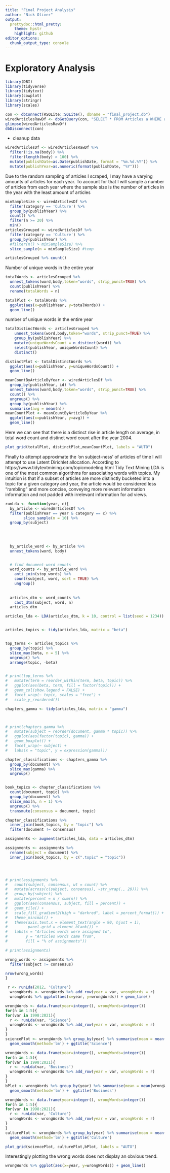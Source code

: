 ```yaml
---
title: "Final Project Analysis"
author: "Nick Oliver"
output:
  prettydoc::html_pretty:
    theme: hpstr
    highlight: github
editor_options: 
  chunk_output_type: console
---
```


# Exploratory Analysis

```r
library(DBI)
library(tidyverse)
library(tidytext)
library(cowplot)
library(stringr)
library(scales)
```

```r
con <- dbConnect(RSQLite::SQLite(), dbname = "final_project.db")
wiredArticlesRawDf <- dbGetQuery(con, "SELECT * FROM Articles a WHERE a.body is not null;")
glimpse(wiredArticlesRawDf)
dbDisconnect(con)
```


- cleanup data

```r
wiredArticlesDf <- wiredArticlesRawDf %>% 
  filter(!is.na(body)) %>%
  filter(length(body) > 100) %>%
  mutate(publishDate=as.Date(publishDate, format = "%m.%d.%Y")) %>%
  mutate(publishYear=as.numeric(format(publishDate, "%Y")))
```

Due to the random sampling of articles I scraped, I may have a varying amounts of articles for each year. To account for that I will sample a number of articles from each year where the sample size is the number of articles in the year with the least amount of articles
```r
minSampleSize <- wiredArticlesDf %>% 
  filter(category == 'Culture') %>%
  group_by(publishYear) %>%
  count() %>%
  filter(n >= 20) %>%
  min()
articlesGrouped <- wiredArticlesDf %>% 
  filter(category == 'Culture') %>%
  group_by(publishYear) %>% 
  #filter(n() > minSampleSize) %>%
  slice_sample(n = minSampleSize) #temp

articlesGrouped %>% count()
```

Number of unique words in the entire year

```r
totalWords <- articlesGrouped %>% 
  unnest_tokens(word,body,token="words", strip_punct=TRUE) %>%
  count(publishYear) %>%
  rename(totalWords = n)

totalPlot <- totalWords %>%
  ggplot(aes(x=publishYear, y=totalWords)) +
  geom_line()
```


number of unique words in the entire year
```r
totalDistinctWords <- articlesGrouped %>% 
    unnest_tokens(word,body,token="words", strip_punct=TRUE) %>%
    group_by(publishYear) %>%
    mutate(uniqueWordsCount = n_distinct(word)) %>%
    select(publishYear, uniqueWordsCount) %>%
    distinct()

distinctPlot <- totalDistinctWords %>%
  ggplot(aes(x=publishYear, y=uniqueWordsCount)) +
  geom_line()

```

```r
meanCountByArticleByYear <- wiredArticlesDf %>% 
  group_by(publishYear, id) %>% 
  unnest_tokens(word,body,token="words", strip_punct=TRUE) %>%
  count() %>%
  ungroup() %>%
  group_by(publishYear) %>%
  summarise(avg = mean(n))
meanCountPlot <- meanCountByArticleByYear %>%
  ggplot(aes(x=publishYear, y=avg)) +
  geom_line()
```

Here we can see that there is a distinct rise in article length on average, in total word count and distinct word count after the year 2004. 
```r
plot_grid(totalPlot, distinctPlot,meanCountPlot, labels = "AUTO")
```

Finally to attempt approximate the 'on subject-ness' of articles of time I will attempt to use Latent Dirichlet allocation. According to https://www.tidytextmining.com/topicmodeling.html Tidy Text Mining LDA is one of the most common algorithms for associating words with topics. My intuition is that if a subset of articles are more distinctly bucketed into a topic for a given category and year, the article would be considered less "rambling" and more concise, conveying more relevant information information and not padded with irrelevant information for ad views.


```r
runLda <- function(year, c){
  by_article <- wiredArticlesDf %>% 
  filter(publishYear == year & category == c) %>%
        slice_sample(n = 10) %>%
  group_by(subject)
    
  
  
  
  by_article_word <- by_article %>% 
  unnest_tokens(word, body)


  # find document-word counts
  word_counts <- by_article_word %>%
    anti_join(stop_words) %>%
    count(subject, word, sort = TRUE) %>%
    ungroup()
  
  
  articles_dtm <- word_counts %>%
    cast_dtm(subject, word, n)
  articles_dtm

articles_lda <- LDA(articles_dtm, k = 10, control = list(seed = 1234))


articles_topics <- tidy(articles_lda, matrix = "beta")


top_terms <- articles_topics %>%
  group_by(topic) %>%
  slice_max(beta, n = 5) %>% 
  ungroup() %>%
  arrange(topic, -beta)


# print(top_terms %>%
#   mutate(term = reorder_within(term, beta, topic)) %>%
#   ggplot(aes(beta, term, fill = factor(topic))) +
#   geom_col(show.legend = FALSE) +
#   facet_wrap(~ topic, scales = "free") +
#   scale_y_reordered())

chapters_gamma <- tidy(articles_lda, matrix = "gamma")



# print(chapters_gamma %>%
#   mutate(subject = reorder(document, gamma * topic)) %>%
#   ggplot(aes(factor(topic), gamma)) +
#   geom_boxplot() +
#   facet_wrap(~ subject) +
#   labs(x = "topic", y = expression(gamma)))

chapter_classifications <- chapters_gamma %>%
  group_by(document) %>%
  slice_max(gamma) %>%
  ungroup()


book_topics <- chapter_classifications %>%
  count(document, topic) %>%
  group_by(document) %>%
  slice_max(n, n = 1) %>% 
  ungroup() %>%
  transmute(consensus = document, topic)

chapter_classifications %>%
  inner_join(book_topics, by = "topic") %>%
  filter(document != consensus)

assignments <- augment(articles_lda, data = articles_dtm)

assignments <- assignments %>%
  rename(subject = document) %>%
  inner_join(book_topics, by = c(".topic" = "topic"))




# print(assignments %>%
#   count(subject, consensus, wt = count) %>%
#   mutate(across(c(subject, consensus), ~str_wrap(., 20))) %>%
#   group_by(subject) %>%
#   mutate(percent = n / sum(n)) %>%
#   ggplot(aes(consensus, subject, fill = percent)) +
#   geom_tile() +
#   scale_fill_gradient2(high = "darkred", label = percent_format()) +
#   theme_minimal() +
#   theme(axis.text.x = element_text(angle = 90, hjust = 1),
#         panel.grid = element_blank()) +
#   labs(x = "Articles words were assigned to",
#        y = "Articles words came from",
#        fill = "% of assignments"))

# print(assignments)

wrong_words <- assignments %>%
  filter(subject != consensus) 

nrow(wrong_words)
}
```

```r
 r <- runLda(2012, 'Culture')
  wrongWords <- wrongWords %>% add_row(year = var, wrongWords = r)
  wrongWords %>% ggplot(aes(x=year, y=wrongWords)) + geom_line()
```


```r
wrongWords <- data.frame(year=integer(), wrongWords=integer())
for(n in 1:5){
for(var in 1998:2021){
  r <- runLda(var, 'Science')
  wrongWords <- wrongWords %>% add_row(year = var, wrongWords = r)
}
}
sciencePlot <- wrongWords %>% group_by(year) %>% summarise(mean = mean(wrongWords)) %>% ggplot(aes(x=year, y=mean)) + geom_point() + 
  geom_smooth(method='lm') + ggtitle('Science')

wrongWords <- data.frame(year=integer(), wrongWords=integer())
for(n in 1:5){
for(var in 1998:2021){
  r <- runLda(var, 'Business')
  wrongWords <- wrongWords %>% add_row(year = var, wrongWords = r)
}
}
bPlot <- wrongWords %>% group_by(year) %>% summarise(mean = mean(wrongWords)) %>% ggplot(aes(x=year, y=mean)) + geom_point() + 
  geom_smooth(method='lm') +  ggtitle('Business')

wrongWords <- data.frame(year=integer(), wrongWords=integer())
for(n in 1:5){
for(var in 1998:2021){
  r <- runLda(var, 'Culture')
  wrongWords <- wrongWords %>% add_row(year = var, wrongWords = r)
}
}
culturePlot <- wrongWords %>% group_by(year) %>% summarise(mean = mean(wrongWords)) %>% ggplot(aes(x=year, y=mean)) + geom_point() + 
  geom_smooth(method='lm') + ggtitle('Culture')

plot_grid(sciencePlot, culturePlot,bPlot, labels = "AUTO")

```
Interestingly plotting the wrong words does not display an obvious trend. 
```r
wrongWords %>% ggplot(aes(x=year, y=wrongWords)) + geom_line()
```

